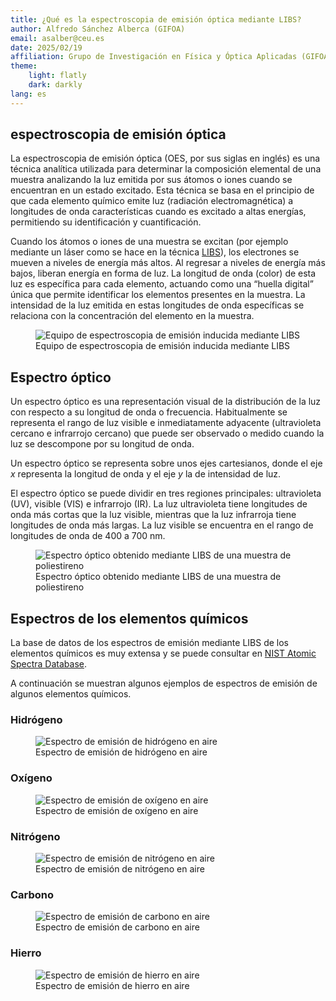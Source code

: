```yaml
---
title: ¿Qué es la espectroscopia de emisión óptica mediante LIBS? 
author: Alfredo Sánchez Alberca (GIFOA)
email: asalber@ceu.es
date: 2025/02/19
affiliation: Grupo de Investigación en Física y Óptica Aplicadas (GIFOA), Universidad CEU San Pablo
theme: 
    light: flatly
    dark: darkly
lang: es
---
```


## espectroscopia de emisión óptica

La espectroscopia de emisión óptica (OES, por sus siglas en inglés) es una técnica analítica utilizada para determinar la composición elemental de una muestra analizando la luz emitida por sus átomos o iones cuando se encuentran en un estado excitado. Esta técnica se basa en el principio de que cada elemento químico emite luz (radiación electromagnética) a longitudes de onda características cuando es excitado a altas energías, permitiendo su identificación y cuantificación.

Cuando los átomos o iones de una muestra se excitan (por ejemplo mediante un láser como se hace en la técnica [LIBS](https://en.wikipedia.org/wiki/Laser-induced_breakdown_spectroscopy)), los electrones se mueven a niveles de energía más altos. Al regresar a niveles de energía más bajos, liberan energía en forma de luz. La longitud de onda (color) de esta luz es específica para cada elemento, actuando como una "huella digital" única que permite identificar los elementos presentes en la muestra. La intensidad de la luz emitida en estas longitudes de onda específicas se relaciona con la concentración del elemento en la muestra.

![Equipo de espectroscopia de emisión inducida mediante LIBS](img/instalacion-libs.png)

## Espectro óptico

Un espectro óptico es una representación visual de la distribución de la luz con respecto a su longitud de onda o frecuencia. Habitualmente se representa el rango de luz visible e inmediatamente adyacente (ultravioleta cercano e infrarrojo cercano) que puede ser observado o medido cuando la luz se descompone por su longitud de onda.

Un espectro óptico se representa sobre unos ejes cartesianos, donde el eje $x$ representa la longitud de onda y el eje $y$ la de intensidad de luz.

El espectro óptico se puede dividir en tres regiones principales: ultravioleta (UV), visible (VIS) e infrarrojo (IR). La luz ultravioleta tiene longitudes de onda más cortas que la luz visible, mientras que la luz infrarroja tiene longitudes de onda más largas. La luz visible se encuentra en el rango de longitudes de onda de 400 a 700 nm.

![Espectro óptico obtenido mediante LIBS de una muestra de poliestireno](img/espectro-libs-poliestireno.png)

## Espectros de los elementos químicos

La base de datos de los espectros de emisión mediante LIBS de los elementos químicos es muy extensa y se puede consultar en [NIST Atomic Spectra Database](https://www.nist.gov/pml/atomic-spectra-database). 

A continuación se muestran algunos ejemplos de espectros de emisión de algunos elementos químicos.

### Hidrógeno

![Espectro de emisión de hidrógeno en aire](img/espectro-hidrogeno.png)

### Oxígeno

![Espectro de emisión de oxígeno en aire](img/espectro-oxigeno.png)

### Nitrógeno

![Espectro de emisión de nitrógeno en aire](img/espectro-nitrogeno.png)

### Carbono

![Espectro de emisión de carbono en aire](img/espectro-carbono.png)

### Hierro

![Espectro de emisión de hierro en aire](img/espectro-hierro.png)

